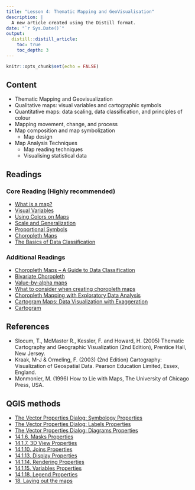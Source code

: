 ```yaml
---
title: "Lesson 4: Thematic Mapping and GeoVisualisation"
description: |
  A new article created using the Distill format.
date: "`r Sys.Date()`"
output:
  distill::distill_article:
    toc: true
    toc_depth: 3
---
```


```r
knitr::opts_chunk$set(echo = FALSE)
```

## Content
- Thematic Mapping and Geovisualization
- Qualitative maps: visual variables and cartographic symbols
- Quantitative maps: data scaling, data classification, and principles of colour
- Mapping movement, change, and process
- Map composition and map symbolization
    - Map design
- Map Analysis Techniques
    - Map reading techniques
    - Visualising statistical data

## Readings
### Core Reading (Highly recommended)
- [What is a map?](https://www.axismaps.com/guide/what-is-a-map)
- [Visual Variables](https://www.axismaps.com/guide/visual-variables)
- [Using Colors on Maps](https://www.axismaps.com/guide/using-colors-on-maps)
- [Scale and Generalization](https://www.axismaps.com/guide/scale-and-generalization)
- [Proportional Symbols](https://www.axismaps.com/guide/proportional-symbols)
- [Choropleth Maps](https://www.axismaps.com/guide/choropleth)
- [The Basics of Data Classification](https://www.axismaps.com/guide/data-classification)


### Additional Readings
- [Choropleth Maps – A Guide to Data Classification](https://gisgeography.com/choropleth-maps-data-classification/)
- [Bivariate Choropleth](https://www.axismaps.com/guide/bivariate-choropleth)
- [Value-by-alpha maps](http://andywoodruff.com/blog/value-by-alpha-maps/)
- [What to consider when creating choropleth maps](https://blog.datawrapper.de/choroplethmaps/)
- [Choropleth Mapping with Exploratory Data Analysis](https://www.directionsmag.com/article/3363)
- [Cartogram Maps: Data Visualization with Exaggeration](https://gisgeography.com/cartogram-maps/)
- [Cartogram](https://en.wikipedia.org/wiki/Cartogram)

## References

- Slocum, T., McMaster R., Kessler, F. and Howard, H. (2005) Thematic Cartography and Geographic Visualization (2nd Edition), Prentice Hall, New Jersey.
- Kraak, M-J & Ormeling, F. (2003) (2nd Edition) Cartography: Visualization of Geospatial Data. Pearson Education Limited, Essex, England.
- Monmonier, M. (1996) How to Lie with Maps, The University of Chicago Press, USA.

## QGIS methods

- [The Vector Properties Dialog: Symbology Properties](https://docs.qgis.org/3.16/en/docs/user_manual/working_with_vector/vector_properties.html#symbology-properties)
- [The Vector Properties Dialog: Labels Properties](https://docs.qgis.org/3.16/en/docs/user_manual/working_with_vector/vector_properties.html#labels-properties)
- [The Vector Properties Dialog: Diagrams Properties](https://docs.qgis.org/3.16/en/docs/user_manual/working_with_vector/vector_properties.html#diagrams-properties)
- [14.1.6. Masks Properties](https://docs.qgis.org/3.16/en/docs/user_manual/working_with_vector/vector_properties.html#masks-properties)
- [14.1.7. 3D View Properties](https://docs.qgis.org/3.16/en/docs/user_manual/working_with_vector/vector_properties.html#d-view-properties)
- [14.1.10. Joins Properties](https://docs.qgis.org/3.16/en/docs/user_manual/working_with_vector/vector_properties.html#joins-properties)
- [14.1.13. Display Properties](https://docs.qgis.org/3.16/en/docs/user_manual/working_with_vector/vector_properties.html#display-properties)
- [14.1.14. Rendering Properties](https://docs.qgis.org/3.16/en/docs/user_manual/working_with_vector/vector_properties.html#rendering-properties)
- [14.1.15. Variables Properties](https://docs.qgis.org/3.16/en/docs/user_manual/working_with_vector/vector_properties.html#variables-properties)
- [14.1.18. Legend Properties](https://docs.qgis.org/3.16/en/docs/user_manual/working_with_vector/vector_properties.html#legend-properties)
- [18. Laying out the maps](https://docs.qgis.org/3.16/en/docs/user_manual/print_composer/index.html)









